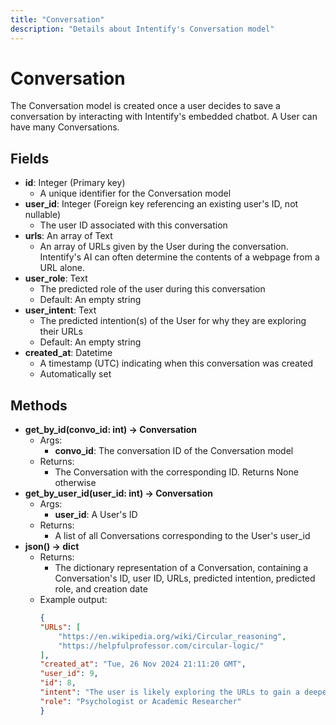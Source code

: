 ```yaml
---
title: "Conversation"
description: "Details about Intentify's Conversation model"
---
```

# Conversation
The Conversation model is created once a user decides to save a conversation by interacting with Intentify's embedded chatbot.
A User can have many Conversations.

## Fields
- **id**: Integer (Primary key)
  - A unique identifier for the Conversation model
- **user_id**: Integer (Foreign key referencing an existing user's ID, not nullable)
  - The user ID associated with this conversation
- **urls**: An array of Text
  - An array of URLs given by the User during the conversation. Intentify's AI can often
  determine the contents of a webpage from a URL alone.
- **user_role**: Text
  - The predicted role of the user during this conversation
  - Default: An empty string
- **user_intent**: Text
  - The predicted intention(s) of the User for why they are exploring their URLs
  - Default: An empty string
- **created_at**: Datetime
  - A timestamp (UTC) indicating when this conversation was created
  - Automatically set

## Methods
- **get_by_id(convo_id: int) -> Conversation**
  - Args:
    - **convo_id**: The conversation ID of the Conversation model
  - Returns:
    - The Conversation with the corresponding ID. Returns None otherwise
- **get_by_user_id(user_id: int) -> Conversation**
  - Args:
    - **user_id**: A User's ID
  - Returns:
    - A list of all Conversations corresponding to the User's user_id
- **json() -> dict**
  - Returns:
    - The dictionary representation of a Conversation, containing a Conversation's ID, user ID, URLs, predicted intention, predicted role, and creation date
  - Example output:
    ```json
    {
    "URLs": [
        "https://en.wikipedia.org/wiki/Circular_reasoning",
        "https://helpfulprofessor.com/circular-logic/"
    ],
    "created_at": "Tue, 26 Nov 2024 21:11:20 GMT",
    "user_id": 9,
    "id": 8,
    "intent": "The user is likely exploring the URLs to gain a deeper understanding of circular logic, particularly its implications in psychology and how it manifests in everyday reasoning, despite not being interested in the relationship between premises and conclusions.",
    "role": "Psychologist or Academic Researcher"
    }
    ```